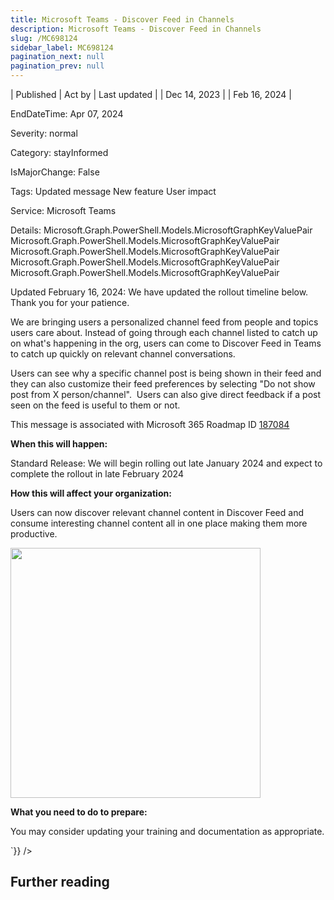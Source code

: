 ```yaml
---
title: Microsoft Teams - Discover Feed in Channels
description: Microsoft Teams - Discover Feed in Channels
slug: /MC698124
sidebar_label: MC698124
pagination_next: null
pagination_prev: null
---
```



| Published | Act by | Last updated |
| Dec 14, 2023 |  | Feb 16, 2024 |

EndDateTime: Apr 07, 2024

Severity: normal

Category: stayInformed

IsMajorChange: False

Tags: Updated message New feature User impact

Service: Microsoft Teams

Details: Microsoft.Graph.PowerShell.Models.MicrosoftGraphKeyValuePair Microsoft.Graph.PowerShell.Models.MicrosoftGraphKeyValuePair Microsoft.Graph.PowerShell.Models.MicrosoftGraphKeyValuePair Microsoft.Graph.PowerShell.Models.MicrosoftGraphKeyValuePair Microsoft.Graph.PowerShell.Models.MicrosoftGraphKeyValuePair

<div dangerouslySetInnerHTML={{__html:`
<p style="">Updated February 16, 2024: We have updated the rollout timeline below. Thank you for your patience.</p><p style="">We are bringing users a personalized channel feed from people and topics users care about. Instead of going through each channel listed to catch up on what's happening in the org, users can come to Discover Feed in Teams to catch up quickly on relevant channel conversations.&nbsp;&nbsp;<br></p><p>Users can see why a specific channel post is being shown in their feed and they can also customize their feed preferences by selecting "Do not show post from X person/channel".&nbsp; Users can also give direct feedback if a post seen on the feed is useful to them or not.&nbsp;</p>
<p>This message is associated with Microsoft 365 Roadmap ID <a href="https://www.microsoft.com/microsoft-365/roadmap?rtc=1%26filters=&amp;searchterms=187084" target="_blank">187084</a></p>

<p><b>When this will happen:</b><br></p><p>Standard Release: We will begin rolling out late January 2024 and expect to complete the rollout in late February 2024</p>

<p><b>How this will affect your organization:</b><br></p><p>Users can now discover relevant channel content in Discover Feed and consume interesting channel content all in one place making them more productive.</p><p><img src="https://img-prod-cms-rt-microsoft-com.akamaized.net/cms/api/am/imageFileData/RW1fKoH?ver=85e8" style="width: 400px;"><br></p><p><b>What you need to do to prepare:</b><br></p>

<p>You may consider updating your training and documentation as appropriate.</p>
`}} />

## Further reading
